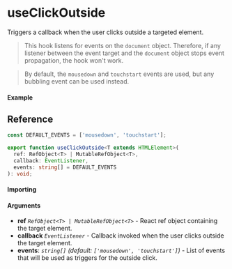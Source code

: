 
<Meta title="DOM/useClickOutside" component={Example} />

# useClickOutside

Triggers a callback when the user clicks outside a targeted element.

> This hook listens for events on the `document` object. Therefore, if any listener between the event
> target and the `document` object stops event propagation, the hook won't work.

> By default, the `mousedown` and `touchstart` events are used, but any bubbling event can be used instead.

#### Example

<Canvas>
  <Story story={Example} inline />
</Canvas>

## Reference

```ts
const DEFAULT_EVENTS = ['mousedown', 'touchstart'];

export function useClickOutside<T extends HTMLElement>(
  ref: RefObject<T> | MutableRefObject<T>,
  callback: EventListener,
  events: string[] = DEFAULT_EVENTS
): void;
```

#### Importing

<ImportPath />

#### Arguments

- **ref** _`RefObject<T> | MutableRefObject<T>`_ - React ref object containing the target element.
- **callback** _`EventListener`_ - Callback invoked when the user clicks outside the target element.
- **events**: _`string[]`_ _(default: `['mousedown', 'touchstart']`)_ - List of events that will be
  used as triggers for the outside click.
